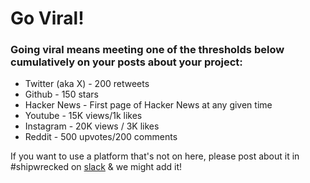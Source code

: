 # Go Viral!

### Going viral means meeting **one** of the thresholds below cumulatively on your posts about your project:

* Twitter (aka X) \- 200 retweets   
* Github \- 150 stars   
* Hacker News \- First page of Hacker News at any given time   
* Youtube \- 15K views/1k likes  
* Instagram \- 20K views / 3K likes   
* Reddit \- 500 upvotes/200 comments

If you want to use a platform that&apos;s not on here, please post about it in \#shipwrecked on [slack](http://hackclub.com/slack) & we might add it\!